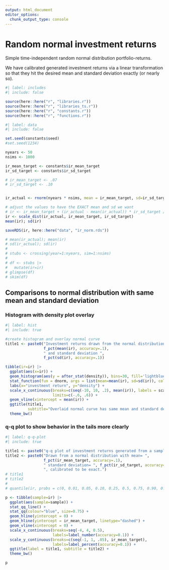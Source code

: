 ```yaml
---
output: html_document
editor_options: 
  chunk_output_type: console
---
```

# Random normal investment returns

Simple time-independent random normal distribution portfolio-returns.

We have calibrated generated investment returns via a linear transformation so that they hit the desired mean and standard deviation exactly (or nearly so).


```r
#| label: includes
#| include: false

source(here::here("r", "libraries.r"))
source(here::here("r", "libraries_ts.r"))
source(here::here("r", "constants.r"))
source(here::here("r", "functions.r"))

```


```r
#| label: data
#| include: false

set.seed(constants$seed)
#set.seed(1234)

nyears <- 50
nsims <- 1000

ir_mean_target <- constants$ir_mean_target
ir_sd_target <- constants$ir_sd_target

# ir_mean_target <- .07
# ir_sd_target <- .10


ir_actual <- rnorm(nyears * nsims, mean = ir_mean_target, sd=ir_sd_target)

# adjust the values to have the EXACT mean and sd we want
# ir <- ir_mean_target + (ir_actual - mean(ir_actual)) * ir_sd_target / sd(ir_actual)
ir <- scale_dist(ir_actual, ir_mean_target, ir_sd_target)
mean(ir); sd(ir)

saveRDS(ir, here::here("data", "ir_norm.rds"))

# mean(ir_actual); mean(ir)
# sd(ir_actual); sd(ir)
# 
# stubs <- crossing(year=1:nyears, sim=1:nsims)
# 
# df <- stubs |> 
#   mutate(ir=ir)
# glimpse(df)
# skim(df)


```


## Comparisons to normal distribution with same mean and standard deviation

### Histogram with density plot overlay


```r
#| label: hist
#| include: true

#create histogram and overlay normal curve
title1 <- paste0("Investment returns drawn from the normal distribution, calibrated to: mean ",
                 f_pct(mean(ir), accuracy=.1),
                 " and standard deviation ",
                 f_pct(sd(ir), accuracy=.1))

tibble(ir=ir) |> 
  ggplot(aes(x=ir)) +
  geom_histogram(aes(y = after_stat(density)), bins=30, fill='lightblue', col='grey90') +
  stat_function(fun = dnorm, args = list(mean=mean(ir), sd=sd(ir)), col="black") +
  labs(x="investment return", y="density") +
  scale_x_continuous(breaks=c(seq(-10, 10, .2), mean(ir)), labels = scales::label_percent(accuracy=.1),
                     limits=c(-.6, .6)) +
  geom_vline(xintercept = mean(ir)) +
  ggtitle(title1,
          subtitle="Overlaid normal curve has same mean and standard deviation") +
  theme_bw()

```


### q-q plot to show behavior in the tails more clearly


```r
#| label: q-q-plot
#| include: true

title1 <- paste0("q-q plot of investment returns generated from a sample of ", f_comma(length(ir), accuracy=1), " observations")
title2 <- paste0("Drawn from a normal distribution with mean= ",
                 f_pct(ir_mean_target, accuracy=.1), 
                 " standard deviation= ", f_pct(ir_sd_target, accuracy=.1),
                 ", calibrated to be exact.")
# title1
# title2
# 
# quantile(ir, probs = c(0, 0.01, 0.05, 0.10, 0.25, 0.5, 0.75, 0.90, 0.95, 0.99, 1))

p <- tibble(sample=ir) |> 
  ggplot(aes(sample=sample)) +
  stat_qq_line() + 
  stat_qq(colour="blue", size=0.75) +
  geom_hline(yintercept = 0) +
  geom_hline(yintercept = ir_mean_target, linetype="dashed") +
  geom_vline(xintercept = 0) +
  scale_x_continuous(breaks=seq(-4, 4, 0.5),
                     labels=label_number(accuracy=0.1)) +
  scale_y_continuous(breaks=c(seq(-1, 1, .05), ir_mean_target),
                     labels=label_percent(accuracy=0.1)) +
  ggtitle(label = title1, subtitle = title2) +
  theme_bw()

p


```

